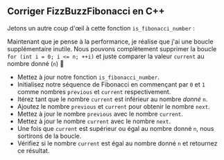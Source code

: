 
## Corriger FizzBuzzFibonacci en C++

Jetons un autre coup d'œil à cette fonction `is_fibonacci_number` :

<IsFibonacciNumberCode />

Maintenant que je pense à la performance, je réalise que j'ai une boucle supplémentaire inutile.
Nous pouvons complètement supprimer la boucle `for (int i = 0; i <= n; ++i)` et
juste comparer la valeur `current` au nombre donné (`n`) 🤦

<IsFibonacciNumberFixCode />

- Mettez à jour notre fonction `is_fibonacci_number`.
- Initialisez notre séquence de Fibonacci en commençant par `0` et `1` comme nombres `previous` et `current` respectivement.
- Itérez tant que le nombre `current` est inférieur au nombre _donné_ `n`.
- Ajoutez le nombre `previous` et `current` pour obtenir le nombre `next`.
- Mettez à jour le nombre `previous` avec le nombre `current`.
- Mettez à jour le nombre `current` avec le nombre `next`.
- Une fois que `current` est supérieur ou égal au nombre donné `n`, nous sortirons de la boucle.
- Vérifiez si le nombre `current` est égal au nombre donné `n` et retournez ce résultat.